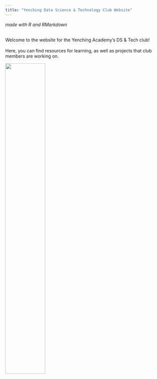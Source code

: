 ```yaml
---
title: "Yenching Data Science & Technology Club Website"
---
```


*made with R and RMarkdown*

<br>
Welcome to the website for the Yenching Academy's DS & Tech club!
<br><br>
Here, you can find resources for learning, as well as projects that club members are working on.


<img src="images/data_meme.jpg" style="width:50%; margin-right: 50px" align="center">



